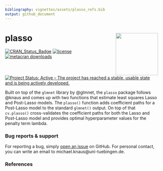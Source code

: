 ```yaml
---
bibliography: vignettes/assets/plasso_refs.bib
output: github_document
---
```


# plasso <img src='docs/figures/plasso.png' align="right" height="139" />

<!-- badges: start -->
[![CRAN_Status_Badge](https://www.r-pkg.org/badges/version/plasso)](https://cran.r-project.org/web/packages/plasso/index.html)
[![license](https://img.shields.io/badge/license-GPL--3-blue.svg)](https://www.gnu.org/licenses/gpl-3.0.en.html)
[![metacran downloads](https://cranlogs.r-pkg.org/badges/plasso)](https://cran.r-project.org/web/packages/plasso/index.html)
[![Project Status: Active – The project has reached a stable, usable state and is being actively developed.](https://www.repostatus.org/badges/latest/active.svg)](https://www.repostatus.org/#active)
<!-- badges: end -->

Built on top of the `glmnet` library by @glmnet, the `plasso` package follows @knaus and comes up with two functions that estimate least squares Lasso and Post-Lasso models.
The `plasso()` function adds coefficient paths for a Post-Lasso model to the standard `glmnet()` output.
On top of that `cv.plasso()` cross-validates the coefficient paths for both the Lasso and Post-Lasso model and provides optimal hyperparameter values for the penalty term lambda.

### Bug reports & support

For reporting a bug, simply [open an issue](https://github.com/stefan-1997/plasso/issues/new) on GitHub. For personal contact, you can write an email to michael.knaus\@uni-tuebingen.de.
  
### References


